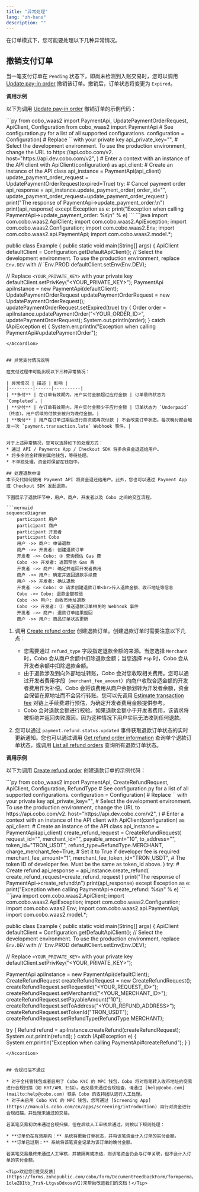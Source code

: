 ```yaml
---
title: "异常处理"
lang: "zh-hans"
description: ""
---
```


在订单模式下，您可能要处理以下几种异常情况。


## 撤销支付订单

当一笔支付订单在 `Pending` 状态下，即尚未检测到入账交易时，您可以调用 [Update pay-in order](/v2/api-references/payment/update-pay-in-order) 撤销该订单。撤销后，订单状态将变更为 `Expired`。

**调用示例**

以下为调用 [Update pay-in order](/v2/api-references/payment/update-pay-in-order) 撤销订单的示例代码：

<Accordion title="Sample code in Python">
```py
from cobo_waas2 import PaymentApi, UpdatePaymentOrderRequest, ApiClient, Configuration
from cobo_waas2 import PaymentApi
# See configuration.py for a list of all supported configurations.
configuration = Configuration(
  # Replace `<YOUR_PRIVATE_KEY>` with your private key
  api_private_key="<YOUR_PRIVATE_KEY>",
  # Select the development environment. To use the production environment, change the URL to https://api.cobo.com/v2.
  host="https://api.dev.cobo.com/v2",
)
# Enter a context with an instance of the API client
with ApiClient(configuration) as api_client:
  # Create an instance of the API class
  api_instance = PaymentApi(api_client)
  update_payment_order_request = UpdatePaymentOrderRequest(expired=True)
  try:
      # Cancel payment order
      api_response = api_instance.update_payment_order(
          order_id="<YOUR_ORDER_ID>",
          update_payment_order_request=update_payment_order_request
      )
      print("The response of PaymentApi->update_payment_order:\n")
      print(api_response)
  except Exception as e:
      print("Exception when calling PaymentApi->update_payment_order: %s\n" % e)
```
</Accordion>

<Accordion title="Sample code in Java">
```java
import com.cobo.waas2.ApiClient;
import com.cobo.waas2.ApiException;
import com.cobo.waas2.Configuration;
import com.cobo.waas2.Env;
import com.cobo.waas2.api.PaymentApi;
import com.cobo.waas2.model.*;

public class Example {
 public static void main(String[] args) {
   ApiClient defaultClient = Configuration.getDefaultApiClient();
   // Select the development environment. To use the production environment, replace `Env.DEV` with
   // `Env.PROD
   defaultClient.setEnv(Env.DEV);

   // Replace `<YOUR_PRIVATE_KEY>` with your private key
   defaultClient.setPrivKey("<YOUR_PRIVATE_KEY>");
   PaymentApi apiInstance = new PaymentApi(defaultClient);
   UpdatePaymentOrderRequest updatePaymentOrderRequest = new UpdatePaymentOrderRequest();
   updatePaymentOrderRequest.setExpired(true)
   try {
          Order order = apiInstance.updatePaymentOrder("<YOUR_ORDER_ID>", updatePaymentOrderRequest);
          System.out.println(order);
   } catch (ApiException e) {
     System.err.println("Exception when calling PaymentApi#updatePaymentOrder");
```
</Accordion>


## 异常支付情况说明

在支付过程中可能出现以下三种异常情况：

| 异常情况 | 描述 | 影响 |
|---------|------|----------|
| **多付** | 在订单有效期内，用户实付金额超过应付金额 | 订单最终状态为 `Completed`。|
| **少付** | 在订单有效期内，用户实付金额少于应付金额 | 订单状态为 `Underpaid`（终态）。用户后续的付款会被归为晚付金额。|
| **晚付** | 用户在订单过期后进行首次或再次付款 | 不会改变订单状态。每次晚付都会触发一次 `payment.transaction.late` Webhook 事件。|


对于上述异常情况，您可以选择如下的处理方式：
* 通过 API / Payments App / Checkout SDK 将多余资金退还给用户。  
* 将多余资金转移到其他钱包，等待处理。  
* 不单独处理，资金将保留在钱包中。

## 处理退款申请
本节交代如何使用 Payment API 将资金退还给用户。此外，您也可以通过 Payment App 或 Checkout SDK 发起退款。

下图展示了退款环节中，用户、商户、开发者以及 Cobo 之间的交互流程。

```mermaid
sequenceDiagram
    participant 用户
    participant 商户
    participant 开发者
    participant Cobo
    用户 ->> 商户: 申请退款
    商户 ->> 开发者: 创建退款订单
    开发者 ->> Cobo: ① 查询预估 Gas 费
    Cobo ->> 开发者: 返回预估 Gas 费
    开发者 ->> 商户: 确定并返回开发者费用
    商户 ->> 用户: 确定并返回退款手续费
    用户 ->> 开发者: 确认退款
    开发者 ->> Cobo: ② 请求创建退款订单<br>传入退款金额、收币地址等信息
    Cobo ->> Cobo: 退款金额校验
    Cobo ->> 用户: 向收币地址退款
    Cobo ->> 开发者: ③ 推送退款订单相关的 Webhook 事件
    开发者 ->> 商户: 退款订单结果返回
    商户 ->> 用户: 商品订单状态更新
```
  
1. 调用 [Create refund order](/v2/api-references/payment/create-refund-order) 创建退款订单。创建退款订单时需要注意以下几点：

   - 您需要通过 `refund_type` 字段指定退款金额的来源。当您选择 `Merchant` 时，Cobo 会从商户余额中扣除退款金额；当您选择 `Psp` 时，Cobo 会从开发者余额中扣除退款金额。
   - 由于退款涉及到向外部地址转账，Cobo 会对您收取相关费用。您可以通过开发者费用字段（`merchant_fee_amount`）向商户收取合适金额的开发者费用作为补偿。Cobo 会将该费用从商户余额划转为开发者余额，资金会保留在原地址而不会另行转账。您可以先调用 [Estimate transaction fee](/v2/api-references/transactions/estimate-transaction-fee) 对链上手续费进行预估，为确定开发者费用金额提供参考。 
   - Cobo 会对退款金额进行校验。如果退款金额小于开发者费用，该请求将被拒绝并返回失败原因，因为这种情况下用户实际无法收到任何退款。

2. 您可以通过 `payment.refund.status.updated` 事件获取退款订单状态的实时更新通知。您也可以通过调用 [Get refund order information](/v2/api-references/payment/get-refund-order-information) 查询单个退款订单状态，或调用 [List all refund orders](/v2/api-references/payment/list-all-refund-orders) 查询所有退款订单状态。
  
**调用示例**

以下为调用 [Create refund order](/v2/api-references/payment/create-refund-order) 创建退款订单的示例代码：

<Accordion title="Sample code in Python">
```py
from cobo_waas2 import PaymentApi, CreateRefundRequest, ApiClient, Configuration, RefundType
# See configuration.py for a list of all supported configurations.
configuration = Configuration(
  # Replace `<YOUR_PRIVATE_KEY>` with your private key
  api_private_key="<YOUR_PRIVATE_KEY>",
  # Select the development environment. To use the production environment, change the URL to https://api.cobo.com/v2.
  host="https://api.dev.cobo.com/v2",
)
# Enter a context with an instance of the API client
with ApiClient(configuration) as api_client:
   # Create an instance of the API class
   api_instance = PaymentApi(api_client)
   create_refund_request = CreateRefundRequest(
       request_id="<YOUR_REQUEST_ID>",
       merchant_id="<YOUR_MERCHANT_ID>",
       payable_amount="10",
       to_address="<YOUR_REFUND_ADDRESS>",
       token_id="TRON_USDT",
       refund_type=RefundType.MERCHANT,
       charge_merchant_fee=True, # Set it to True if developer fee is required
       merchant_fee_amount="1",
       merchant_fee_token_id="TRON_USDT", # The token ID of developer fee. Must be the same as token_id above.
   )
   try:
       # Create refund
       api_response = api_instance.create_refund(
           create_refund_request=create_refund_request
       )
       print("The response of PaymentApi->create_refund:\n")
       print(api_response)
   except Exception as e:
       print("Exception when calling PaymentApi->create_refund: %s\n" % e)
```
</Accordion>

<Accordion title="Sample code in Java">
```java
import com.cobo.waas2.ApiClient;
import com.cobo.waas2.ApiException;
import com.cobo.waas2.Configuration;
import com.cobo.waas2.Env;
import com.cobo.waas2.api.PaymentApi;
import com.cobo.waas2.model.*;

public class Example {
 public static void main(String[] args) {
   ApiClient defaultClient = Configuration.getDefaultApiClient();
   // Select the development environment. To use the production environment, replace `Env.DEV` with
   // `Env.PROD
   defaultClient.setEnv(Env.DEV);

   // Replace `<YOUR_PRIVATE_KEY>` with your private key
   defaultClient.setPrivKey("<YOUR_PRIVATE_KEY>");

   PaymentApi apiInstance = new PaymentApi(defaultClient);
   CreateRefundRequest createRefundRequest = new CreateRefundRequest();
   createRefundRequest.setRequestId("<YOUR_REQUEST_ID>");
   createRefundRequest.setMerchantId("<YOUR_MERCHANT_ID>");
   createRefundRequest.setPayableAmount("10");
   createRefundRequest.setToAddress("<YOUR_REFUND_ADDRESS>");
   createRefundRequest.setTokenId("TRON_USDT");
   createRefundRequest.setRefundType(RefundType.MERCHANT);


   try {
          Refund refund = apiInstance.createRefund(createRefundRequest);
          System.out.println(refund);
   } catch (ApiException e) {
     System.err.println("Exception when calling PaymentApi#createRefund");
   }
 }
```
</Accordion>


## 合规扫描不通过

* 对于全托管钱包或者启用了 Cobo KYC 的 MPC 钱包，Cobo 将对每笔转入收币地址的交易进行合规扫描（如 KYT/AML 扫描）。若交易未通过合规检查，请通过 [help@cobo.com](mailto:help@cobo.com) 联系 Cobo 的支持团队进行人工处理。  
* 对于未启用 Cobo KYC 的 MPC 钱包，您可通过 [Screening App](https://manuals.cobo.com/cn/apps/screening/introduction) 自行对资金进行合规扫描，并处理未通过的交易。

若某笔交易初次未通过合规扫描，但在后续人工审核后通过，则按以下规则处理：

* **订单仍在有效期内：** 系统将更新订单状态，并将该笔资金计入订单的实付金额。  
* **订单已过期：** 系统将该笔资金记录为该订单的晚付金额。

若某笔交易最终未通过人工审核，并被隔离或冻结，则该笔资金仍会与订单关联，但不会计入订单的实付金额。

<Tip>欢迎您[提交反馈](https://forms.zohopublic.com/cobo/form/DocumentFeedbackForm/formperma/QvLOhxJv1_JMsJ-1dleZ8Itb_7rzN-LtgvsDdxosoVI)来帮助改进我们的文档！</Tip>